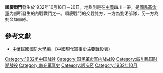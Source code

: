 {{Infobox Military Conflict|
campaign=|
image=|
caption=|
conflict=順慶戰鬥|
date=1932年10月18日－10月20日|
place=[[中國|中國]]四川|
result=川軍劉文輝部隊敗退遂寧|
combatant1=川軍劉湘|
combatant2=川軍劉文輝部隊| 
commander1=[[劉湘|劉湘]]|
commander2=[[劉文輝|劉文輝]]|
strength1=|
strength2=|
casualties1=|
casualties2=|
}}

'''順慶戰鬥'''發生於1932年10月18日－20日，地點則是在[[中國|中國]]四川一帶，是[[國民革命軍|國民革命軍]]內部所發生的內戰戰鬥之一。順慶戰鬥的交戰雙方，一方為劉湘部隊，另一方為劉文輝部隊。
==參考文獻==
*[[中華民國|中華民國]][[國防大學_(臺灣)|國防大學]]編，《中國現代軍事史主要戰役表》

{{中原大戰}}

[[Category:1932年中国战役|Category:1932年中国战役]]
[[Category:国民革命军内战战役|Category:国民革命军内战战役]]
[[Category:四川民国时期战役|Category:四川民国时期战役]]
[[Category:南充军事史|Category:南充军事史]]
[[Category:顺庆区|Category:顺庆区]]
[[Category:1932年10月|Category:1932年10月]]